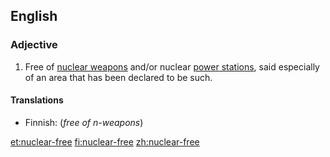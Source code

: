 ==English==
{{wikipedia|nuclear-free zone}}

===Adjective===
{{en-adj|-}}

# Free of [[nuclear weapon]]s and/or nuclear [[power station]]s, said especially of an area that has been declared to be such.

====Translations====
{{trans-top}}
* Finnish: {{t-|fi|ydinaseeton}} (''free of n-weapons'')
{{trans-mid}}
{{trans-bottom}}

[[et:nuclear-free]]
[[fi:nuclear-free]]
[[zh:nuclear-free]]